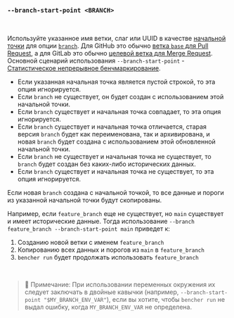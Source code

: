 ### `--branch-start-point <BRANCH>`

<br />

Используйте указанное имя ветки, слаг или UUID в качестве [начальной точки][start point] для опции [`branch`](#--branch-branch).
Для GitHub это обычно [ветка `base` для Pull Request][github base],
а для GitLab это обычно [целевой ветка для Merge Request][gitlab target].
Основной сценарий использования `--branch-start-point` - [Статистическое непрерывное бенчмаркирование](/ru/docs/how-to/track-benchmarks/#statistical-continuous-benchmarking).

- Если указанная начальная точка является пустой строкой, то эта опция игнорируется.
- Если `branch` не существует, он будет создан с использованием этой начальной точки.
- Если `branch` существует и начальная точка совпадает, то эта опция игнорируется.
- Если `branch` существует и начальная точка отличается,
  старая версия `branch` будет как переименована, так и архивирована,
  и новая `branch` будет создана с использованием этой обновленной начальной точки.
- Если `branch` не существует и начальная точка не существует,
  то `branch` будет создан без каких-либо исторических данных.
- Если `branch` существует и начальная точка не существует,
  то эта опция игнорируется.

Если новая `branch` создана с начальной точкой,
то все данные и пороги из указанной начальной точки будут скопированы.

Например, если `feature_branch` еще не существует, но `main` существует и имеет исторические данные.
Тогда использование `--branch feature_branch --branch-start-point main` приведет к:
1. Созданию новой ветки с именем `feature_branch`
2. Копированию всех данных и порогов из `main` в `feature_branch`
3. `bencher run` будет продолжать использовать `feature_branch`

[github base]: https://docs.github.com/en/pull-requests/collaborating-with-pull-requests/proposing-changes-to-your-work-with-pull-requests/about-branches#working-with-branches
[gitlab target]: https://docs.gitlab.com/ee/user/project/merge_requests/creating_merge_requests.html#from-the-merge-request-list

[start point]: /ru/docs/explanation/benchmarking/#start-point

<br />

> 🐰 Примечание: При использовании переменных окружения их следует заключать в двойные кавычки (например, `--branch-start-point "$MY_BRANCH_ENV_VAR"`),
> если вы хотите, чтобы `bencher run` не выдал ошибку, когда `MY_BRANCH_ENV_VAR` не определена.